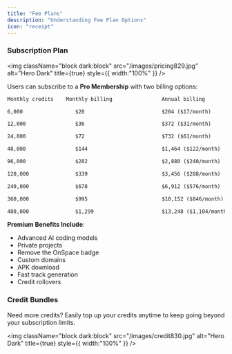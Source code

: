 ```yaml
---
title: "Fee Plans"
description: "Understanding Fee Plan Options"
icon: "receipt"
---
```


### **Subscription** Plan

<img
  className="block dark:block"
  src="/images/pricing829.jpg"
  alt="Hero Dark"
  title={true}
  style={{ width:"100%" }}
/>

Users can subscribe to a **Pro Membership** with two billing options:

```markdown
Monthly credits    Monthly billing                Annual billing

6,000                 $20                         $204 ($17/month)

12,000                $36                         $372 ($31/month)

24,000                $72                         $732 ($61/month)

48,000                $144                        $1,464 ($122/month)

96,000                $282                        $2,880 ($240/month)

120,000               $339                        $3,456 ($288/month)

240,000               $678                        $6,912 ($576/month)

360,000               $995                        $10,152 ($846/month)

480,000               $1,299                      $13,248 ($1,104/month)
```

**Premium Benefits Include**:

- Advanced AI coding models
- Private projects
- Remove the OnSpace badge
- Custom domains
- APK download
- Fast track generation
- Credit rollovers

### **Credit Bundles**
Need more credits? Easily top up your credits anytime to keep going beyond your subscription limits.

<img
  className="block dark:block"
  src="/images/credit830.jpg"
  alt="Hero Dark"
  title={true}
  style={{ width:"100%" }}
/>